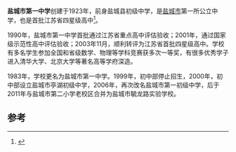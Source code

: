 {{coord|33|19|49.6|N|120|9|11.4|E|type:landmark|display=title}}
{{Infobox Highschool
|校徽=
|中学名称 = 盐城市第一中学
|EnglishName = Yancheng No.1 High School
|所在地 = [[中华人民共和国|中华人民共和国]][[江苏省|江苏省]][[盐城市|盐城市]]
|现任校长=王乃宁<ref>{{cite web | language = zh-hans | publisher = 盐城一中官方网站 | title = 管理机构 | url = http://www.jsycyz.cn/n1507c87.aspx | date = 2015-03-30 | accessdate = 2016-02-06 | archive-url = https://web.archive.org/web/20160206184148/http://www.jsycyz.cn/n1507c87.aspx | archive-date = 2016-02-06 | dead-url = yes }}</ref>
|建立时间=1923年
|校训=自胜 自强
|校风=团结、勤奋、严谨、求实
|教风=严格、规范、创新、求精
|学风=惜时、苦学、多思、求真
|紀念日 =
|校园=[[盐城市|盐城市]][[盐都区|盐都区]][[西环路(盐城)|西环南路]]8号
|学校类型=公立
|学生数量=4000余<ref name="简介" />
|教员数量=教职员工383人<ref name="简介" />
|校园面积=280亩<ref name="简介" />
|网站=http://www.jsycyz.cn/
}}
'''盐城市第一中学'''创建于1923年，前身盐城县初级中学，是[[盐城市|盐城市]]第一所公立中学，也是首批江苏省四星级高中<ref name="简介">{{cite web |url=http://www.jsycyz.cn/n1615c91.aspx |language=zh-hans |title=盐城市第一中学简介 |publisher=盐城一中官网 |date=2009-10-21 |accessdate=2014-07-26 |archive-url=https://web.archive.org/web/20150601004452/http://www.jsycyz.cn/n1615c91.aspx |archive-date=2015-06-01 |dead-url=yes }}</ref>。

1990年，盐城市第一中学首批通过江苏省重点高中评估验收；2001年，通过国家级示范性高中评估验收；2003年11月，顺利转评为江苏省首批四星级高中。学校有多名学生参加全国和省级数学、物理等学科竞赛获多次一等奖，有很多优秀学子进入清华大学、北京大学等著名高等学府深造。

1983年，学校更名为盐城市第一中学。1999年，初中部停止招生，2000年，初中部设立盐城市亭湖初级中学，2006年，再次改名盐城市第一初级中学，后于2011年与盐城市第二小学老校区合并为盐城市毓龙路实验学校。


==参考==
<references/>

{{江苏省四星级高中}}